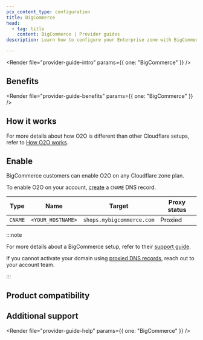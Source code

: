 ```yaml
---
pcx_content_type: configuration
title: BigCommerce
head:
  - tag: title
    content: BigCommerce | Provider guides
description: Learn how to configure your Enterprise zone with BigCommerce.

---
```



<Render file="provider-guide-intro" params={{ one: "BigCommerce" }} />

## Benefits

<Render file="provider-guide-benefits" params={{ one: "BigCommerce" }} />

## How it works

For more details about how O2O is different than other Cloudflare setups, refer to [How O2O works](/cloudflare-for-platforms/cloudflare-for-saas/saas-customers/how-it-works/).

## Enable

BigCommerce customers can enable O2O on any Cloudflare zone plan.

To enable O2O on your account, [create](/dns/manage-dns-records/how-to/create-dns-records/#create-dns-records) a `CNAME` DNS record.

| Type    | Name              | Target                    | Proxy status |
| ------- | ----------------- | ------------------------- | ------------ |
| `CNAME` | `<YOUR_HOSTNAME>` | `shops.mybigcommerce.com` | Proxied      |

:::note


For more details about a BigCommerce setup, refer to their [support guide](https://support.bigcommerce.com/s/article/Cloudflare-for-Performance-and-Security?language=en_US#orange-to-orange).

If you cannot activate your domain using [proxied DNS records](/dns/manage-dns-records/reference/proxied-dns-records/), reach out to your account team.


:::

## Product compatibility

<Render file="provider-guide-compatibility" />

## Additional support

<Render file="provider-guide-help" params={{ one: "BigCommerce" }} />
